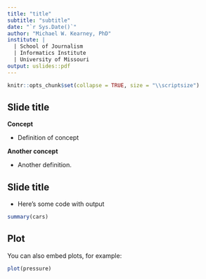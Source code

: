 ```yaml
---
title: "title"
subtitle: "subtitle"
date: "`r Sys.Date()`"
author: "Michael W. Kearney, PhD"
institute: | 
  | School of Journalism
  | Informatics Institute
  | University of Missouri
output: uslides::pdf
---
```


```r
knitr::opts_chunk$set(collapse = TRUE, size = "\\scriptsize")
```

## Slide title

**Concept**

- Definition of concept

**Another concept**

- Another definition.

## Slide title

- Here's some code with output

```r
summary(cars)
```

## Plot

You can also embed plots, for example:

```r
plot(pressure)
```
